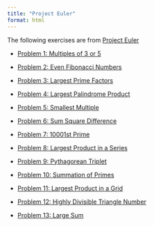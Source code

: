```yaml
---
title: "Project Euler"
format: html
---
```


The following exercises are from [Project Euler](https://projecteuler.net/archives){target="_blank"}

- [Problem 1: Multiples of 3 or 5](https://dejesusalcala.github.io/project-euler-1/){target="_blank"}

- [Problem 2: Even Fibonacci Numbers](https://dejesusalcala.github.io/project-euler-2/){target="_blank"}

- [Problem 3: Largest Prime Factors](https://dejesusalcala.github.io/project-euler-3/){target="_blank"}

- [Problem 4: Largest Palindrome Product](https://dejesusalcala.github.io/project-euler-4/){target="_blank"}

- [Problem 5: Smallest Multiple](https://dejesusalcala.github.io/project-euler-5/){target="_blank"}

- [Problem 6: Sum Square Difference](https://dejesusalcala.github.io/project-euler-6/){target="_blank"}

- [Problem 7: 10001st Prime](https://dejesusalcala.github.io/project-euler-7/){target="_blank"}

- [Problem 8: Largest Product in a Series](https://dejesusalcala.github.io/project-euler-8/){target="_blank"}

- [Problem 9: Pythagorean Triplet](https://dejesusalcala.github.io/project-euler-9/){target="_blank"}

- [Problem 10: Summation of Primes](https://dejesusalcala.github.io/project-euler-10/){target="_blank"}

- [Problem 11: Largest Product in a Grid](https://dejesusalcala.github.io/project-euler-11/){target="_blank"}

- [Problem 12: Highly Divisible Triangle Number](https://dejesusalcala.github.io/project-euler-12/){target="_blank"}

- [Problem 13: Large Sum](https://dejesusalcala.github.io/project-euler-13/){target="_blank"}
